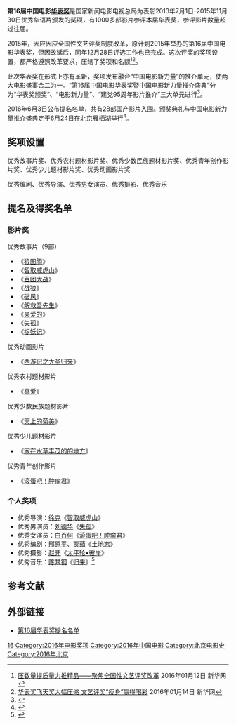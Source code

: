 '''第16届中国电影[[华表奖|华表奖]]'''是国家新闻电影电视总局为表彰2013年7月1日-2015年11月30日优秀华语片颁发的奖项，有1000多部影片参评本届华表奖，参评影片数量超过往届。

2015年，因应因应全国性文艺评奖制度改革，原计划2015年举办的第16届中国电影华表奖，但因故延后，同年12月28日评选工作也已完成。这次评奖的奖项设置，都严格遵照改革要求，压缩了奖项和名额<ref>[http://news.xinhuanet.com/politics/2016-01/12/c_1117753043.htm 压数量提质量力推精品——聚焦全国性文艺评奖改革] {{Wayback|url=http://news.xinhuanet.com/politics/2016-01/12/c_1117753043.htm |date=20170305061908 }}2016年01月12日 新华网</ref><ref>[http://news.xinhuanet.com/politics/2016-01/14/c_128624940.htm 华表奖飞天奖大幅压缩 文艺评奖“瘦身”赢得喝彩] {{Wayback|url=http://news.xinhuanet.com/politics/2016-01/14/c_128624940.htm |date=20170305061915 }}2016年01月14日 新华网</ref>。

此次华表奖在形式上亦有革新，奖项发布融合“中国电影新力量”的推介单元，使两大电影盛事合二为一。“第16届中国电影华表奖暨中国电影新力量推介盛典”分为“华表奖颁奖”、“电影新力量”、“建党95周年影片推介”三大单元进行<ref>{{cite news|url=http://ent.qq.com/a/20160530/030066.htm|title=中国电影“第一盛典”开启 6.24华表奖聚合新力量|date=2016-05-30|publisher=腾讯|accessdate=2016-06-14|archive-date=2017-03-05|archive-url=https://web.archive.org/web/20170305005322/http://ent.qq.com/a/20160530/030066.htm|dead-url=no}}</ref>。

2016年6月3日公布提名名单，共有28部国产影片入围。颁奖典礼与中国电影新力量推介盛典定于6月24日在北京雁栖湖举行<ref>{{cite news|url=http://news.163.com/16/0604/09/BON4N96G00014Q4P.html|title=第16届中国电影华表奖“瘦身”|date=2016-06-04|publisher=网易|accessdate=2016-06-14|archive-url=https://web.archive.org/web/20160807001822/http://news.163.com/16/0604/09/BON4N96G00014Q4P.html|archive-date=2016-08-07|dead-url=yes}}</ref>。

== 奖项设置 ==
优秀故事片奖、优秀农村题材影片奖、优秀少数民族题材影片奖、优秀青年创作影片奖、优秀少儿题材影片奖、优秀动画影片奖

优秀编剧、优秀导演、优秀男女演员、优秀摄影、优秀音乐

== 提名及得奖名单 ==

=== 影片奖 ===
;优秀故事片（9部）
*《[[狼图腾|狼图腾]]》
*《[[智取威虎山|智取威虎山]]》
*《[[百团大战|百团大战]]》
*《[[战狼|战狼]]》
*《[[破风|破风]]》
*《[[解救吾先生|解救吾先生]]》
*《[[亲爱的|亲爱的]]》
*《[[失孤|失孤]]》
*《[[捉妖记|捉妖记]]》

;优秀动画影片
*《[[西游记之大圣归来|西游记之大圣归来]]》

;优秀农村题材影片
*《[[真爱|真爱]]》

;优秀少数民族题材影片
*《[[天上的菊美|天上的菊美]]》

;优秀少儿题材影片
*《[[家在水草丰茂的的地方|家在水草丰茂的的地方]]》

;优秀青年创作影片
*《[[滚蛋吧！肿瘤君|滚蛋吧！肿瘤君]]》

=== 个人奖项 ===
*优秀导演：[[徐克|徐克]]《[[智取威虎山|智取威虎山]]》
*优秀男演员：[[刘德华|刘德华]]《[[失孤|失孤]]》
*优秀女演员：[[白百何|白百何]]《[[滚蛋吧！肿瘤君|滚蛋吧！肿瘤君]]》
*优秀编剧：[[邢原平|邢原平]]、[[贾茹|贾茹]]《[[土地志|土地志]]》
*优秀摄影：[[赵非|赵非]]《[[太平轮|太平轮•彼岸]]》
*优秀音乐：[[陈其钢|陈其钢]]《[[归来|归来]]》<ref >{{cite web |url=http://www.1905.com/news/20160624/1036834.shtml |language= |title=徐克凭《威虎山》获华表奖 刘德华白百何封帝后 |publisher=1905电影网 |date=2016-06-24 |accessdate= |archive-url=https://web.archive.org/web/20160815133527/http://www.1905.com/news/20160624/1036834.shtml |archive-date=2016-08-15 |dead-url=yes }}</ref>

== 参考文献 ==
{{Reflist|2}}

== 外部链接 ==
*[https://web.archive.org/web/20160811025331/http://www.chinafilm.com/a/201606/100214.shtml 第16届华表奖提名名单]

{{中国电影华表奖奖项|nocat}}
[[Category:历届华表奖|16]]
[[Category:2016年电影奖项|Category:2016年电影奖项]]
[[Category:2016年中国电影|Category:2016年中国电影]]
[[Category:北京电影史|Category:北京电影史]]
[[Category:2016年北京|Category:2016年北京]]